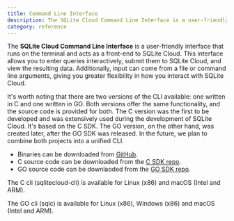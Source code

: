 ```yaml
---
title: Command Line Interface
description: The SQLite Cloud Command Line Interface is a user-friendly interface that runs on the terminal and acts as a front-end to SQLite Cloud.
category: reference
---
```


The **SQLite Cloud Command Line Interface** is a user-friendly interface that runs on the terminal and acts as a front-end to SQLite Cloud. This interface allows you to enter queries interactively, submit them to SQLite Cloud, and view the resulting data. Additionally, input can come from a file or command line arguments, giving you greater flexibility in how you interact with SQLite Cloud.

It's worth noting that there are two versions of the CLI available: one written in C and one written in GO. Both versions offer the same functionality, and the source code is provided for both. The C version was the first to be developed and was extensively used during the development of SQLite Cloud. It's based on the C SDK. The GO version, on the other hand, was created later, after the GO SDK was released. In the future, we plan to combine both projects into a unified CLI.

* Binaries can be downloaded from [GitHub](https://github.com/sqlitecloud/sdk/releases).
* C source code can be downloaded from the [C SDK repo](https://github.com/sqlitecloud/sdk/tree/master/C).
* GO source code can be downlaoded from the [GO SDK repo](https://github.com/sqlitecloud/sdk/tree/master/GO).

The C cli (sqlitecloud-cli) is available for Linux (x86) and macOS (Intel and ARM).

The GO cli (sqlc) is available for Linux (x86), Windows (x86) and macOS (Intel and ARM).

